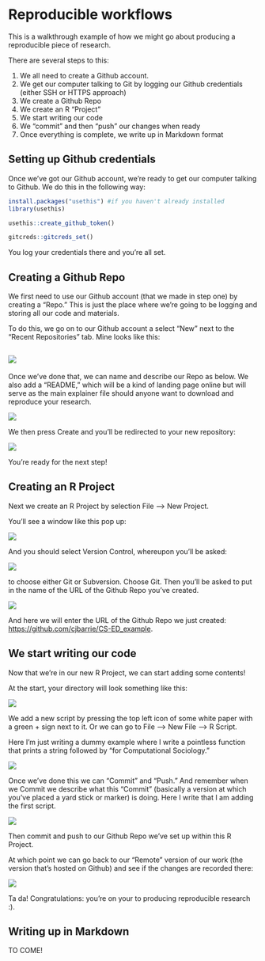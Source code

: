 # Reproducible workflows {.unnumbered}

This is a walkthrough example of how we might go about producing a reproducible piece of research.

There are several steps to this:

1.  We all need to create a Github account.
2.  We get our computer talking to Git by logging our Github credentials (either SSH or HTTPS approach)
3.  We create a Github Repo
4.  We create an R "Project"
5.  We start writing our code
6.  We "commit" and then "push" our changes when ready
7.  Once everything is complete, we write up in Markdown format

## Setting up Github credentials

Once we've got our Github account, we're ready to get our computer talking to Github. We do this in the following way:

```r
install.packages("usethis") #if you haven't already installed
library(usethis)

usethis::create_github_token()

gitcreds::gitcreds_set()

```

You log your credentials there and you're all set.

## Creating a Github Repo

We first need to use our Github account (that we made in step one) by creating a "Repo." This is just the place where we're going to be logging and storing all our code and materials.

To do this, we go on to our Github account a select "New" next to the "Recent Repositories" tab. Mine looks like this:

## ![](images/Screenshot%202022-09-22%20at%2009.09.00.png)

Once we've done that, we can name and describe our Repo as below. We also add a "README," which will be a kind of landing page online but will serve as the main explainer file should anyone want to download and reproduce your research.

![](images/Screenshot%202022-09-22%20at%2009.09.34.png)

We then press Create and you'll be redirected to your new repository:

![](images/Screenshot%202022-09-22%20at%2009.12.36.png)

You're ready for the next step!

## Creating an R Project

Next we create an R Project by selection File --\> New Project.

You'll see a window like this pop up:

![](images/Screenshot%202022-09-22%20at%2009.04.32.png)

And you should select Version Control, whereupon you'll be asked:

![](images/Screenshot%202022-09-22%20at%2009.04.50.png)

to choose either Git or Subversion. Choose Git. Then you'll be asked to put in the name of the URL of the Github Repo you've created.

![](images/Screenshot%202022-09-22%20at%2009.05.01-01.png)

And here we will enter the URL of the Github Repo we just created: <https://github.com/cjbarrie/CS-ED_example>.

## We start writing our code

Now that we're in our new R Project, we can start adding some contents!

At the start, your directory will look something like this:

![](images/Screenshot%202022-09-22%20at%2009.14.22.png)

We add a new script by pressing the top left icon of some white paper with a green + sign next to it. Or we can go to File --\> New File --\> R Script.

Here I'm just writing a dummy example where I write a pointless function that prints a string followed by "for Computational Sociology."

![](images/Screenshot%202022-09-22%20at%2009.16.36.png)

Once we've done this we can "Commit" and "Push." And remember when we Commit we describe what this "Commit" (basically a version at which you've placed a yard stick or marker) is doing. Here I write that I am adding the first script.

![](images/Screenshot%202022-09-22%20at%2009.16.58.png)

Then commit and push to our Github Repo we've set up within this R Project.

At which point we can go back to our "Remote" version of our work (the version that's hosted on Github) and see if the changes are recorded there:

![](images/Screenshot%202022-09-22%20at%2009.17.39.png)

Ta da! Congratulations: you're on your to producing reproducible research :).

## Writing up in Markdown

TO COME!
